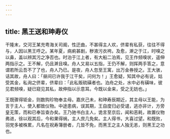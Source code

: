 ```yaml
---
---
---
```

title: 黑王送和珅寿仪
---



干隆末，交河王某充粤海关司阍，性迂曲，不甚得主人欢，侪辈有私获，往往不得与，人因以黑王呼之。某年夏，病痢甚剧，秽液污衣袴。及愈，澣之于江，时嗅之以鼻，盖以辨其污之净否也。时泊于江上者，有大船二泊焉，见王作频嗅状，遥伸两指示之。王不解，仍且澣且嗅。舟人又易以五指，王仍不解，则挥两手答之，意谓若所云吾不了了也，舟人乃已。是夜，舟人忽至王寓，出万金券授之。王大骇，诘其故，舟人曰：「昼间已许我于江干矣，问何为！」王愈疑，知其中必有说，姑受其金，私询之侪辈，侪辈曰：「此私贩硫磺者也。泊舟之处，水中必有磺味，彼见君频嗅，疑已窥见其私，故伸指以示意耳。今既以金来，受之无妨也。」

王既骤得钜金，则数购珍物奉主母。嘉庆己未，和珅寿辰期近，其主母以王能，为言于主人，使入都致仪物。中途患病，误其期，王自度归必受谴，逃亦非计，方旁皇无策，而和已奉旨查办矣。王乃驰书白主人，诡言至京后，闻和恶耗，故置仪物弗进，徐以观其后，今和果得祸，主人庶几免矣。主人得书，大喜过望。和既败，羽党多被株累，凡名在祝寿簿册者，几皆不免，而黑王之主人独无恙，则黑王之功也。